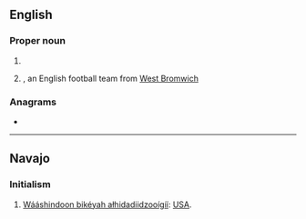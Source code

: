 ==English==

===Proper noun===
{{en-proper noun}}

# {{init of|en|{{W|World Boxing Association}}}}
# {{init of|en|[[w:West Bromwich Albion|West Bromwich Albion]]|nodot=1}}, an English football team from [[West Bromwich]]

===Anagrams===
* {{anagrams|en|a=abw|AWB}}

----

==Navajo==
{{wikipedia|lang=nv|W.B.A.}}

===Initialism===
{{head|nv|initialism}}

# [[Wááshindoon bikéyah ałhidadiidzooígíí]]: [[USA]].